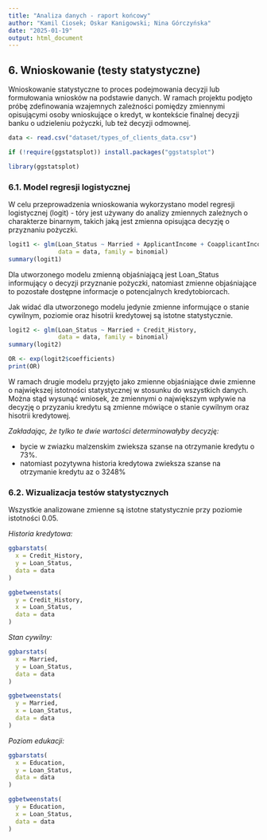 ```yaml
---
title: "Analiza danych - raport końcowy"
author: "Kamil Ciosek; Oskar Kanigowski; Nina Górczyńska"
date: "2025-01-19"
output: html_document
---
```


## 6. Wnioskowanie (testy statystyczne)

Wnioskowanie statystyczne to proces podejmowania decyzji lub formułowania wniosków na podstawie danych. W ramach projektu podjęto próbę zdefinowania wzajemnych zależności pomiędzy zmiennymi opisującymi osoby wnioskujące o kredyt, w kontekście finalnej decyzji banku o udzieleniu pożyczki, lub też decyzji odmownej.

```r
data <- read.csv("dataset/types_of_clients_data.csv")

if (!require(ggstatsplot)) install.packages("ggstatsplot")

library(ggstatsplot)
```

### 6.1. Model regresji logistycznej

W celu przeprowadzenia wnioskowania wykorzystano model regresji logistycznej (logit) - tóry jest używany do analizy zmiennych zależnych o charakterze binarnym, takich jaką jest zmienna opisująca decyzję o przyznaniu pożyczki.

```r
logit1 <- glm(Loan_Status ~ Married + ApplicantIncome + CoapplicantIncome +Dependents + Education + LoanAmount + Credit_History, 
              data = data, family = binomial)
summary(logit1)

```

Dla utworzonego modelu zmienną objaśniającą jest Loan_Status informujący o decyzji przyznanie pożyczki, natomiast zmienne objaśniające to pozostałe dostępne informacje o potencjalnych kredytobiorcach.

Jak widać dla utworzonego modelu jedynie zmienne informujące o stanie cywilnym, poziomie oraz hisotrii kredytowej są istotne statystycznie.

```r
logit2 <- glm(Loan_Status ~ Married + Credit_History, 
              data = data, family = binomial)
summary(logit2)

OR <- exp(logit2$coefficients)
print(OR)
```

W ramach drugie modelu przyjęto jako zmienne objaśniające dwie zmienne o największej istotności statystycznej w stosunku do wszystkich danych. Można stąd wysunąć wniosek, że zmiennymi o największym wpływie na decyzję o przyzaniu kredytu są zmienne mówiące o stanie cywilnym oraz hisotrii kredytowej.

*Zakładając, że tylko te dwie wartości determinowałyby decyzję:*

-   bycie w zwiazku malzenskim zwieksza szanse na otrzymanie kredytu o 73%.
-   natomiast pozytywna historia kredytowa zwieksza szanse na otrzymanie kredytu az o 3248%

### 6.2. Wizualizacja testów statystycznych

Wszystkie analizowane zmienne są istotne statystycznie przy poziomie istotności 0.05. 

*Historia kredytowa: *

```r
ggbarstats(
  x = Credit_History,
  y = Loan_Status,
  data = data
)
```
```r
ggbetweenstats(
  y = Credit_History,
  x = Loan_Status,
  data = data
)
```

*Stan cywilny: *

```r
ggbarstats(
  x = Married,
  y = Loan_Status,
  data = data
)

```
```r
ggbetweenstats(
  y = Married,
  x = Loan_Status,
  data = data
)
```

*Poziom edukacji: *

```r
ggbarstats(
  x = Education,
  y = Loan_Status,
  data = data
)
```
```r
ggbetweenstats(
  y = Education,
  x = Loan_Status,
  data = data
)
```

